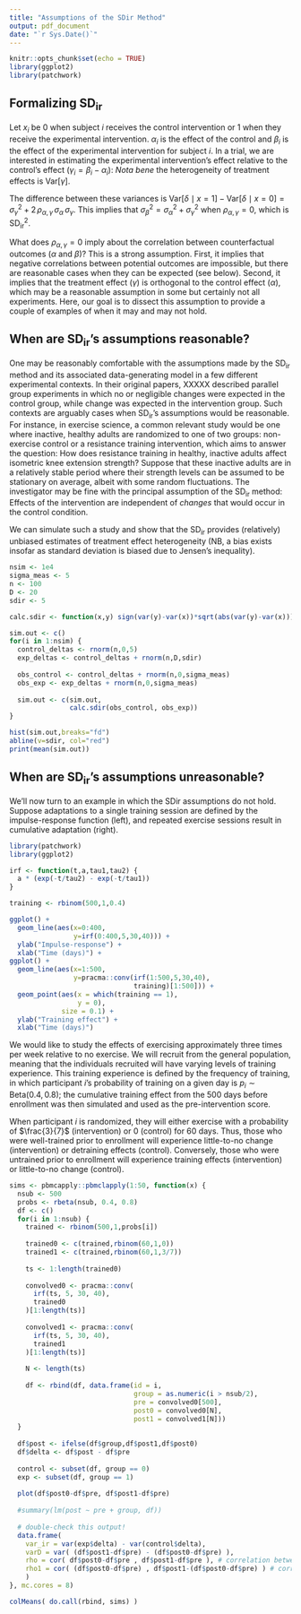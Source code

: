 ```yaml
---
title: "Assumptions of the SDir Method"
output: pdf_document
date: "`r Sys.Date()`"
---
```


```r
knitr::opts_chunk$set(echo = TRUE)
library(ggplot2)
library(patchwork)

```

## Formalizing $\text{SD}_\text{ir}$

Let $x_i$ be 0 when subject $i$ receives the control intervention or 1 when they receive the experimental intervention. $\alpha_i$ is the effect of the control and $\beta_i$ is the effect of the experimental intervention for subject $i$. In a trial, we are interested in estimating the experimental intervention's effect relative to the control's effect ($\gamma_i = \beta_i - \alpha_i$):
\begin{align*}
	\text{post}_i &= \text{pre}_i + \alpha_i\,(1-x_i) + \beta_i\,x_i \\
	(\text{post}_i - \text{pre}_i) &= \alpha_i + (\beta_i-\alpha_i)\,x_i \\
	\delta_i &= \alpha_i + \gamma_i\,x_i \\
\end{align*}
_Nota bene_ the heterogeneity of treatment effects is $\text{Var}[\gamma]$.
\begin{align*}
	\text{Var}[\delta \mid x=0] &= \sigma_\alpha^2  \\
	\text{Var}[\delta \mid x=1] &= \sigma_\alpha^2 + \sigma_\gamma^2 + 2\,\rho_{\alpha,\gamma}\,\sigma_\alpha\,\sigma_\gamma
\end{align*}

The difference between these variances is $\text{Var}[\delta \mid x=1] - \text{Var}[\delta \mid x=0] = \sigma_\gamma^2 + 2\,\rho_{\alpha,\gamma}\,\sigma_\alpha\,\sigma_\gamma$. This implies that $\sigma_\beta^2 = \sigma_\alpha^2 + \sigma_\gamma^2$ when $\rho_{\alpha,\gamma}=0$, which is $\text{SD}_\text{ir}^2$.

What does $\rho_{\alpha,\gamma}=0$ imply about the correlation between counterfactual outcomes ($\alpha$ and $\beta$)?
\begin{align*}
	\gamma_i &= \beta_i - \alpha_i \\
	\implies \sigma_\gamma^2 &= \sigma_\beta^2 + \sigma_\alpha^2 - 2\,\rho_{\beta,\alpha}\,\sigma_\beta\,\sigma_\alpha \\
	\implies \sigma_\beta^2 - \sigma_\alpha^2 &= \sigma_\beta^2 + \sigma_\alpha^2 - 2\,\rho_{\beta,\alpha}\,\sigma_\beta\,\sigma_\alpha \\
	\implies \rho_{\beta,\alpha} &= \frac{\sigma_\alpha}{\sigma_\beta} \\
\end{align*}
This is a strong assumption. First, it implies that negative correlations between potential outcomes are impossible, but there are reasonable cases when they can be expected (see below). Second, it implies that the treatment effect ($\gamma$) is orthogonal to the control effect ($\alpha$), which may be a reasonable assumption in some but certainly not all experiments. Here, our goal is to dissect this assumption to provide a couple of examples of when it may and may not hold.

## When are $\text{SD}_\text{ir}$'s assumptions reasonable?

One may be reasonably comfortable with the assumptions made by the $\text{SD}_\text{ir}$ method and its associated data-generating model in a few different experimental contexts. In their original papers, XXXXX described parallel group experiments in which no or negligible changes were expected in the control group, while change was expected in the intervention group. Such contexts are arguably cases when $\text{SD}_\text{ir}$'s assumptions would be reasonable. For instance, in exercise science, a common relevant study would be one where inactive, healthy adults are randomized to one of two groups: non-exercise control or a resistance training intervention, which aims to answer the question: How does resistance training in healthy, inactive adults affect isometric knee extension strength? Suppose that these inactive adults are in a relatively stable period where their strength levels can be assumed to be stationary on average, albeit with some random fluctuations. The investigator may be fine with the principal assumption of the $\text{SD}_\text{ir}$ method: Effects of the intervention are independent of _changes_ that would occur in the control condition.

We can simulate such a study and show that the $\text{SD}_\text{ir}$ provides (relatively) unbiased estimates of treatment effect heterogeneity (NB, a bias exists insofar as standard deviation is biased due to Jensen's inequality).

```r
nsim <- 1e4
sigma_meas <- 5
n <- 100
D <- 20
sdir <- 5

calc.sdir <- function(x,y) sign(var(y)-var(x))*sqrt(abs(var(y)-var(x)))

sim.out <- c()
for(i in 1:nsim) {
  control_deltas <- rnorm(n,0,5)
  exp_deltas <- control_deltas + rnorm(n,D,sdir)
  
  obs_control <- control_deltas + rnorm(n,0,sigma_meas)
  obs_exp <- exp_deltas + rnorm(n,0,sigma_meas)
  
  sim.out <- c(sim.out,
               calc.sdir(obs_control, obs_exp))
}

hist(sim.out,breaks="fd")
abline(v=sdir, col="red")
print(mean(sim.out))

```

## When are $\text{SD}_\text{ir}$'s assumptions unreasonable?

We'll now turn to an example in which the SDir assumptions do not hold. Suppose adaptations to a single training session are defined by the impulse-response function (left), and repeated exercise sessions result in cumulative adaptation (right).

```r
library(patchwork)
library(ggplot2)

irf <- function(t,a,tau1,tau2) {
  a * (exp(-t/tau2) - exp(-t/tau1))
}

training <- rbinom(500,1,0.4)

ggplot() + 
  geom_line(aes(x=0:400,
                y=irf(0:400,5,30,40))) +
  ylab("Impulse-response") +
  xlab("Time (days)") +
ggplot() +
  geom_line(aes(x=1:500, 
                y=pracma::conv(irf(1:500,5,30,40), 
                               training)[1:500])) +
  geom_point(aes(x = which(training == 1),
                 y = 0),
             size = 0.1) +
  ylab("Training effect") +
  xlab("Time (days)")
```

We would like to study the effects of exercising approximately three times per week relative to no exercise. We will recruit from the general population, meaning that the individuals recruited will have varying levels of training experience. This training experience is defined by the frequency of training, in which participant $i$'s probability of training on a given day is $p_i \sim \text{Beta}(0.4,0.8)$; the cumulative training effect from the 500 days before enrollment was then simulated and used as the pre-intervention score. 

When participant $i$ is randomized, they will either exercise with a probability of $\frac{3}{7}$ (intervention) or $0$ (control) for 60 days. Thus, those who were well-trained prior to enrollment will experience little-to-no change (intervention) or detraining effects (control). Conversely, those who were untrained prior to enrollment will experience training effects (intervention) or little-to-no change (control). 

```r
sims <- pbmcapply::pbmclapply(1:50, function(x) {
  nsub <- 500
  probs <- rbeta(nsub, 0.4, 0.8)
  df <- c()
  for(i in 1:nsub) {
    trained <- rbinom(500,1,probs[i])
    
    trained0 <- c(trained,rbinom(60,1,0))
    trained1 <- c(trained,rbinom(60,1,3/7))
    
    ts <- 1:length(trained0)
    
    convolved0 <- pracma::conv(
      irf(ts, 5, 30, 40), 
      trained0
    )[1:length(ts)]
    
    convolved1 <- pracma::conv(
      irf(ts, 5, 30, 40), 
      trained1
    )[1:length(ts)]
    
    N <- length(ts)
    
    df <- rbind(df, data.frame(id = i,
                               group = as.numeric(i > nsub/2),
                               pre = convolved0[500],
                               post0 = convolved0[N],
                               post1 = convolved1[N]))
  }
  
  df$post <- ifelse(df$group,df$post1,df$post0)
  df$delta <- df$post - df$pre
  
  control <- subset(df, group == 0)
  exp <- subset(df, group == 1)
  
  plot(df$post0-df$pre, df$post1-df$pre)
  
  #summary(lm(post ~ pre + group, df))
  
  # double-check this output!
  data.frame(
    var_ir = var(exp$delta) - var(control$delta),
    varD = var( (df$post1-df$pre) - (df$post0-df$pre) ),
    rho = cor( df$post0-df$pre , df$post1-df$pre ), # correlation between deltas
    rho1 = cor( (df$post0-df$pre) , df$post1-(df$post0-df$pre) ) # correlation between control delta and intervention effect
    )
}, mc.cores = 8)

colMeans( do.call(rbind, sims) )

```

